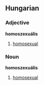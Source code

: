 ==Hungarian==
===Adjective===
'''homoszexuális'''

#[[homosexual]]

===Noun===
'''homoszexuális'''

#[[homosexual]]